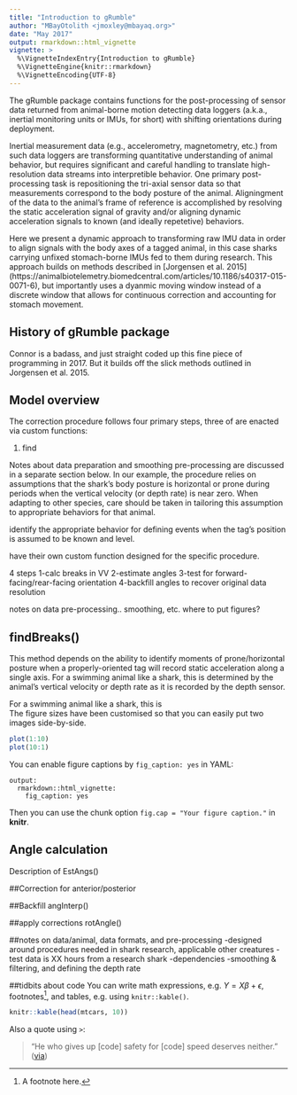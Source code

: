 ```yaml
---
title: "Introduction to gRumble"
author: "MBayOtolith <jmoxley@mbayaq.org>"
date: "May 2017"
output: rmarkdown::html_vignette
vignette: >
  %\VignetteIndexEntry{Introduction to gRumble}
  %\VignetteEngine{knitr::rmarkdown}
  %\VignetteEncoding{UTF-8}
---
```


The gRumble package contains functions for the post-processing of sensor data returned from animal-borne motion detecting data loggers (a.k.a., inertial monitoring units or IMUs, for short) with shifting orientations during deployment. 


Inertial measurement data (e.g., accelerometry, magnetometry, etc.) from such data loggers are transforming quantitative understanding of animal behavior, but requires significant and careful handling to translate high-resolution data streams into interpretible behavior.  One primary post-processing task is repositioning the tri-axial sensor data so that measurements correspond to the body posture of the animal.  Aligningment of the data to the animal's frame of reference is accomplished by resolving the static acceleration signal of gravity and/or aligning dynamic acceleration signals to known (and ideally repetetive) behaviors.  


Here we present a dynamic approach to transforming raw IMU data in order to align signals with the body axes of a tagged animal, in this case sharks carrying unfixed stomach-borne IMUs fed to them during research.  This approach builds on methods described in [Jorgensen et al. 2015] (https://animalbiotelemetry.biomedcentral.com/articles/10.1186/s40317-015-0071-6), but importantly uses a dyanmic moving window instead of a discrete window that allows for continuous correction and accounting for stomach movement.  

## History of gRumble package

Connor is a badass, and just straight coded up this fine piece of programming in 2017.  But it builds off the slick methods outlined in Jorgensen et al. 2015.  

## Model overview
The correction procedure follows four primary steps, three of are enacted via custom functions: 

1. find

Notes about data preparation and smoothing pre-processing are discussed in a separate section below.  In our example, the procedure relies on assumptions that the shark's body posture is horizontal or prone during periods when the vertical velocity (or depth rate) is near zero.  When adapting to other species, care should be taken in tailoring this assumption to appropriate behaviors for that animal.  

identify the appropriate behavior for defining events when the tag's position is assumed to be known and level. 


have their own custom function designed for the specific procedure.   

4 steps
1-calc breaks in VV
2-estimate angles
3-test for forward-facing/rear-facing orientation
4-backfill angles to recover original data resolution

notes on data pre-processing.. smoothing, etc. 
where to put figures?

## findBreaks()
This method depends on the ability to identify moments of prone/horizontal posture when a properly-oriented tag will record static acceleration along a single axis.  For a swimming animal like a shark, this is determined by the animal's vertical velocity or depth rate as it is recorded by the depth sensor.  

  For a swimming animal like a shark, this is  
The figure sizes have been customised so that you can easily put two images side-by-side. 

```r
plot(1:10)
plot(10:1)
```

You can enable figure captions by `fig_caption: yes` in YAML:

    output:
      rmarkdown::html_vignette:
        fig_caption: yes

Then you can use the chunk option `fig.cap = "Your figure caption."` in **knitr**.

## Angle calculation
Description of EstAngs()

##Correction for anterior/posterior 

##Backfill angInterp()

##apply corrections rotAngle()

##notes on data/animal, data formats, and pre-processing
-designed around procedures needed in shark research, applicable other creatures
-test data is XX hours from a research shark
-dependencies
-smoothing & filtering, and defining the depth rate

##tidbits about code
You can write math expressions, e.g. $Y = X\beta + \epsilon$, footnotes^[A footnote here.], and tables, e.g. using `knitr::kable()`.

```r
knitr::kable(head(mtcars, 10))
```

Also a quote using `>`:

> "He who gives up [code] safety for [code] speed deserves neither."
([via](https://twitter.com/hadleywickham/status/504368538874703872))
